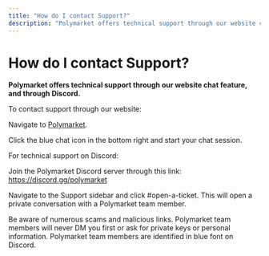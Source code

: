 ```yaml
---
title: "How do I contact Support?"
description: "Polymarket offers technical support through our website chat feature, and through Discord."
---
```


# How do I contact Support?

**Polymarket offers technical support through our website chat feature, and through Discord.**


 To contact support through our website:

Navigate to [Polymarket](https://polymarket.com).

Click the blue chat icon in the bottom right and start your chat session.



For technical support on Discord:

Join the Polymarket Discord server through this link: https://discord.gg/polymarket

Navigate to the Support sidebar and click #open-a-ticket. This will open a private conversation with a Polymarket team member.

<Warning>
Be aware of numerous scams and malicious links. Polymarket team members will never DM you first or ask for private keys or personal information. Polymarket team members are identified in blue font on Discord.
</Warning>

